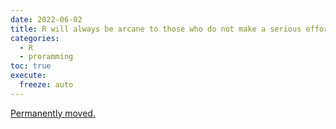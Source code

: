 ```yaml
---
date: 2022-06-02
title: R will always be arcane to those who do not make a serious effort to learn it...
categories:
  - R
  - proramming
toc: true
execute:
  freeze: auto
---
```


[Permanently moved.](../../posts/2022-06-02-arcane.qmd)

